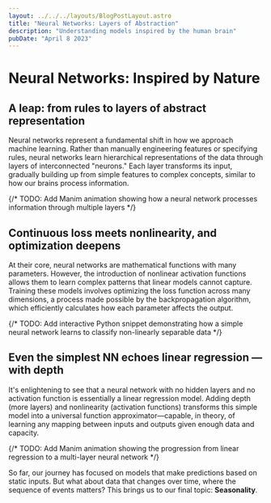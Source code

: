 ```yaml
---
layout: ../../../layouts/BlogPostLayout.astro
title: "Neural Networks: Layers of Abstraction"
description: "Understanding models inspired by the human brain"
pubDate: "April 8 2023"
---
```


# Neural Networks: Inspired by Nature

## A leap: from rules to layers of abstract representation
Neural networks represent a fundamental shift in how we approach machine learning. Rather than manually engineering features or specifying rules, neural networks learn hierarchical representations of the data through layers of interconnected "neurons." Each layer transforms its input, gradually building up from simple features to complex concepts, similar to how our brains process information.

{/* TODO: Add Manim animation showing how a neural network processes information through multiple layers */}

## Continuous loss meets nonlinearity, and optimization deepens
At their core, neural networks are mathematical functions with many parameters. However, the introduction of nonlinear activation functions allows them to learn complex patterns that linear models cannot capture. Training these models involves optimizing the loss function across many dimensions, a process made possible by the backpropagation algorithm, which efficiently calculates how each parameter affects the output.

{/* TODO: Add interactive Python snippet demonstrating how a simple neural network learns to classify non-linearly separable data */}

## Even the simplest NN echoes linear regression — with depth
It's enlightening to see that a neural network with no hidden layers and no activation function is essentially a linear regression model. Adding depth (more layers) and nonlinearity (activation functions) transforms this simple model into a universal function approximator—capable, in theory, of learning any mapping between inputs and outputs given enough data and capacity.

{/* TODO: Add Manim animation showing the progression from linear regression to a multi-layer neural network */}

So far, our journey has focused on models that make predictions based on static inputs. But what about data that changes over time, where the sequence of events matters? This brings us to our final topic: **Seasonality**. 